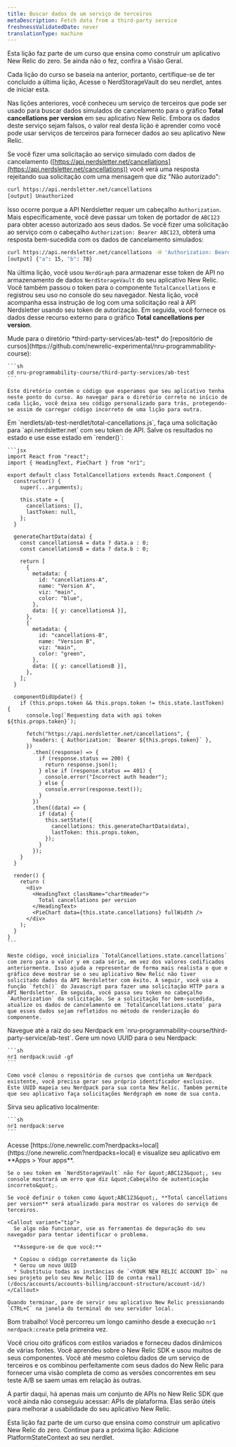 ```yaml
---
title: Buscar dados de um serviço de terceiros
metaDescription: Fetch data from a third-party service
freshnessValidatedDate: never
translationType: machine
---
```


<Callout variant="tip">
  Esta lição faz parte de um curso que ensina como construir um aplicativo New Relic do zero. Se ainda não o fez, confira a Visão Geral.

  Cada lição do curso se baseia na anterior, portanto, certifique-se de ter concluído a última lição, Acesse o NerdStorageVault do seu nerdlet, antes de iniciar esta.
</Callout>

Nas lições anteriores, você conheceu um serviço de terceiros que pode ser usado para buscar dados simulados de cancelamento para o gráfico **Total cancellations per version** em seu aplicativo New Relic. Embora os dados deste serviço sejam falsos, o valor real desta lição é aprender como você pode usar serviços de terceiros para fornecer dados ao seu aplicativo New Relic.

Se você fizer uma solicitação ao serviço simulado com dados de cancelamento ([https://api.nerdsletter.net/cancellations](https://api.nerdsletter.net/cancellations)) você verá uma resposta rejeitando sua solicitação com uma mensagem que diz &quot;Não autorizado&quot;:

```sh
curl https://api.nerdsletter.net/cancellations
[output] Unauthorized
```

Isso ocorre porque a API Nerdsletter requer um cabeçalho `Authorization`. Mais especificamente, você deve passar um token de portador de `ABC123` para obter acesso autorizado aos seus dados. Se você fizer uma solicitação ao serviço com o cabeçalho `Authorization: Bearer ABC123`, obterá uma resposta bem-sucedida com os dados de cancelamento simulados:

```sh
curl https://api.nerdsletter.net/cancellations -H 'Authorization: Bearer ABC123'
[output] {"a": 15, "b": 78}
```

Na última lição, você usou `NerdGraph` para armazenar esse token de API no armazenamento de dados `NerdStorageVault` do seu aplicativo New Relic. Você também passou o token para o componente `TotalCancellations` e registrou seu uso no console do seu navegador. Nesta lição, você acompanha essa instrução de log com uma solicitação real à API Nerdsletter usando seu token de autorização. Em seguida, você fornece os dados desse recurso externo para o gráfico **Total cancellations per version**.

<Steps>
  <Step>
    Mude para o diretório *third-party-services/ab-test* do [repositório de cursos](https://github.com/newrelic-experimental/nru-programmability-course):

    ```sh
    cd nru-programmability-course/third-party-services/ab-test
    ```

    Este diretório contém o código que esperamos que seu aplicativo tenha neste ponto do curso. Ao navegar para o diretório correto no início de cada lição, você deixa seu código personalizado para trás, protegendo-se assim de carregar código incorreto de uma lição para outra.
  </Step>

  <Step>
    Em `nerdlets/ab-test-nerdlet/total-cancellations.js`, faça uma solicitação para `api.nerdsletter.net` com seu token de API. Salve os resultados no estado e use esse estado em `render()`:

    ```jsx
    import React from "react";
    import { HeadingText, PieChart } from "nr1";

    export default class TotalCancellations extends React.Component {
      constructor() {
        super(...arguments);

        this.state = {
          cancellations: [],
          lastToken: null,
        };
      }

      generateChartData(data) {
        const cancellationsA = data ? data.a : 0;
        const cancellationsB = data ? data.b : 0;

        return [
          {
            metadata: {
              id: "cancellations-A",
              name: "Version A",
              viz: "main",
              color: "blue",
            },
            data: [{ y: cancellationsA }],
          },
          {
            metadata: {
              id: "cancellations-B",
              name: "Version B",
              viz: "main",
              color: "green",
            },
            data: [{ y: cancellationsB }],
          },
        ];
      }

      componentDidUpdate() {
        if (this.props.token && this.props.token != this.state.lastToken) {
          console.log(`Requesting data with api token ${this.props.token}`);

          fetch("https://api.nerdsletter.net/cancellations", {
            headers: { Authorization: `Bearer ${this.props.token}` },
          })
            .then((response) => {
              if (response.status == 200) {
                return response.json();
              } else if (response.status == 401) {
                console.error("Incorrect auth header");
              } else {
                console.error(response.text());
              }
            })
            .then((data) => {
              if (data) {
                this.setState({
                  cancellations: this.generateChartData(data),
                  lastToken: this.props.token,
                });
              }
            });
        }
      }

      render() {
        return (
          <div>
            <HeadingText className="chartHeader">
              Total cancellations per version
            </HeadingText>
            <PieChart data={this.state.cancellations} fullWidth />
          </div>
        );
      }
    }
    ```

    Neste código, você inicializa `TotalCancellations.state.cancellations` com zero para o valor y em cada série, em vez dos valores codificados anteriormente. Isso ajuda a representar de forma mais realista o que o gráfico deve mostrar se o seu aplicativo New Relic não tiver solicitado dados da API Nerdsletter com êxito. A seguir, você usa a função `fetch()` do Javascript para fazer uma solicitação HTTP para a API Nerdsletter. Em seguida, você passa seu token no cabeçalho `Authorization` da solicitação. Se a solicitação for bem-sucedida, atualize os dados de cancelamento em `TotalCancellations.state` para que esses dados sejam refletidos no método de renderização do componente.
  </Step>

  <Step>
    Navegue até a raiz do seu Nerdpack em `nru-programmability-course/third-party-service/ab-test`.
  </Step>

  <Step>
    Gere um novo UUID para o seu Nerdpack:

    ```sh
    nr1 nerdpack:uuid -gf
    ```

    Como você clonou o repositório de cursos que continha um Nerdpack existente, você precisa gerar seu próprio identificador exclusivo. Este UUID mapeia seu Nerdpack para sua conta New Relic. Também permite que seu aplicativo faça solicitações Nerdgraph em nome de sua conta.
  </Step>

  <Step>
    Sirva seu aplicativo localmente:

    ```sh
    nr1 nerdpack:serve
    ```
  </Step>

  <Step>
    Acesse [https://one.newrelic.com?nerdpacks=local](https://one.newrelic.com?nerdpacks=local) e visualize seu aplicativo em **Apps &gt; Your apps**.

    Se o seu token em `NerdStorageVault` não for &quot;ABC123&quot;, seu console mostrará um erro que diz &quot;Cabeçalho de autenticação incorreto&quot;.

    Se você definir o token como &quot;ABC123&quot;, **Total cancellations per version** será atualizado para mostrar os valores do serviço de terceiros.

    <Callout variant="tip">
      Se algo não funcionar, use as ferramentas de depuração do seu navegador para tentar identificar o problema.

      **Assegure-se de que você:**

      * Copiou o código corretamente da lição
      * Gerou um novo UUID
      * Substituiu todas as instâncias de `<YOUR NEW RELIC ACCOUNT ID>` no seu projeto pelo seu New Relic [ID de conta real](/docs/accounts/accounts-billing/account-structure/account-id/)
    </Callout>

    Quando terminar, pare de servir seu aplicativo New Relic pressionando `CTRL+C` na janela do terminal do seu servidor local.
  </Step>
</Steps>

Bom trabalho! Você percorreu um longo caminho desde a execução `nr1 nerdpack:create` pela primeira vez.

Você criou oito gráficos com estilos variados e forneceu dados dinâmicos de várias fontes. Você aprendeu sobre o New Relic SDK e usou muitos de seus componentes. Você até mesmo coletou dados de um serviço de terceiros e os combinou perfeitamente com seus dados do New Relic para fornecer uma visão completa de como as versões concorrentes em seu teste A/B se saem umas em relação às outras.

A partir daqui, há apenas mais um conjunto de APIs no New Relic SDK que você ainda não conseguiu acessar: APIs de plataforma. Elas serão úteis para melhorar a usabilidade do seu aplicativo New Relic.

<Callout variant="tip">
  Esta lição faz parte de um curso que ensina como construir um aplicativo New Relic do zero. Continue para a próxima lição: Adicione PlatformStateContext ao seu nerdlet.
</Callout>